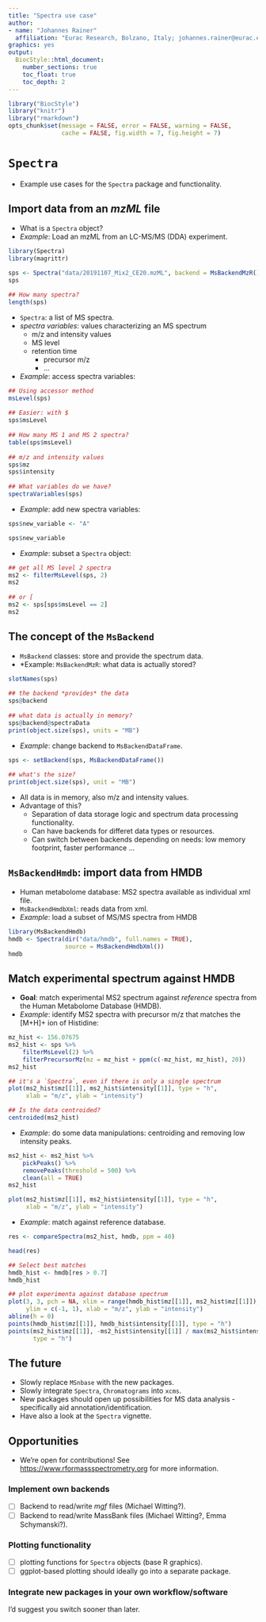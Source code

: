```yaml
---
title: "Spectra use case"
author: 
- name: "Johannes Rainer"
  affiliation: "Eurac Research, Bolzano, Italy; johannes.rainer@eurac.edu github: jorainer twitter: jo_rainer"
graphics: yes
output:
  BiocStyle::html_document:
    number_sections: true
    toc_float: true
    toc_depth: 2
---
```


```r
library("BiocStyle")
library("knitr")
library("rmarkdown")
opts_chunk$set(message = FALSE, error = FALSE, warning = FALSE,
               cache = FALSE, fig.width = 7, fig.height = 7) 
```


# `Spectra`

-   Example use cases for the `Spectra` package and functionality.

## Import data from an *mzML* file

- What is a `Spectra` object?
- *Example*: Load an mzML from an LC-MS/MS (DDA) experiment.
```r
library(Spectra)
library(magrittr)
    
sps <- Spectra("data/20191107_Mix2_CE20.mzML", backend = MsBackendMzR())
sps

## How many spectra?
length(sps)
```

- `Spectra`: a list of MS spectra.
- *spectra variables*: values characterizing an MS spectrum
  - m/z and intensity values
  - MS level
  - retention time
    - precursor m/z
    - ...
- *Example*: access spectra variables:
```r
## Using accessor method
msLevel(sps)
    
## Easier: with $
sps$msLevel
    
## How many MS 1 and MS 2 spectra?
table(sps$msLevel)    
    
## m/z and intensity values
sps$mz
sps$intensity
    
## What variables do we have?
spectraVariables(sps)
```

- *Example*: add new spectra variables:
```r
sps$new_variable <- "A"

sps$new_variable
```

- *Example*: subset a `Spectra` object:
```r
## get all MS level 2 spectra
ms2 <- filterMsLevel(sps, 2)
ms2
    
## or [
ms2 <- sps[sps$msLevel == 2]
ms2
```


## The concept of the `MsBackend`

- `MsBackend` classes: store and provide the spectrum data.
- *Example: `MsBackendMzR`: what data is actually stored?
```r
slotNames(sps)
    
## the backend *provides* the data
sps@backend
    
## what data is actually in memory?
sps@backend@spectraData
print(object.size(sps), units = "MB")
```

- *Example*: change backend to `MsBackendDataFrame`.
```r
sps <- setBackend(sps, MsBackendDataFrame())
    
## what's the size?
print(object.size(sps), unit = "MB")
```

- All data is in memory, also m/z and intensity values.
- Advantage of this?
  - Separation of data storage logic and spectrum data processing functionality.
  - Can have backends for differet data types or resources.
  - Can switch between backends depending on needs: low memory footprint, faster
    performance ...


## `MsBackendHmdb`: import data from HMDB

- Human metabolome database: MS2 spectra available as individual xml file.
- `MsBackendHmdbXml`: reads data from xml.
- *Example*: load a subset of MS/MS spectra from HMDB
```r
library(MsBackendHmdb)
hmdb <- Spectra(dir("data/hmdb", full.names = TRUE),
                source = MsBackendHmdbXml())
hmdb
```


## Match experimental spectrum against HMDB

- **Goal**: match experimental MS2 spectrum against *reference* spectra from the
  Human Metabolome Database (HMDB).
- *Example*: identify MS2 spectra with precursor m/z that matches the [M+H]+ ion
  of Histidine:
```r
mz_hist <- 156.07675
ms2_hist <- sps %>%
    filterMsLevel(2) %>%
    filterPrecursorMz(mz = mz_hist + ppm(c(-mz_hist, mz_hist), 20))
ms2_hist

## it's a `Spectra`, even if there is only a single spectrum
plot(ms2_hist$mz[[1]], ms2_hist$intensity[[1]], type = "h",
     xlab = "m/z", ylab = "intensity")

## Is the data centroided?
centroided(ms2_hist) 
```

- *Example*: do some data manipulations: centroiding and removing low intensity
  peaks.
```r
ms2_hist <- ms2_hist %>%
    pickPeaks() %>%
    removePeaks(threshold = 500) %>%
    clean(all = TRUE)
ms2_hist

plot(ms2_hist$mz[[1]], ms2_hist$intensity[[1]], type = "h",
     xlab = "m/z", ylab = "intensity") 
```

- *Example*: match against reference database. 
```r
res <- compareSpectra(ms2_hist, hmdb, ppm = 40)

head(res)

## Select best matches
hmdb_hist <- hmdb[res > 0.7]
hmdb_hist

## plot experimenta against database spectrum
plot(3, 3, pch = NA, xlim = range(hmdb_hist$mz[[1]], ms2_hist$mz[[1]]),
     ylim = c(-1, 1), xlab = "m/z", ylab = "intensity")
abline(h = 0)
points(hmdb_hist$mz[[1]], hmdb_hist$intensity[[1]], type = "h")
points(ms2_hist$mz[[1]], -ms2_hist$intensity[[1]] / max(ms2_hist$intensity[[1]]),
       type = "h")
```


## The future

- Slowly replace `MSnbase` with the new packages.
- Slowly integrate `Spectra`, `Chromatograms` into `xcms`.
- New packages should open up possibilities for MS data analysis - specifically
  aid annotation/identification.
- Have also a look at the `Spectra` vignette.


## Opportunities

- We're open for contributions! See <https://www.rformassspectrometry.org> for
  more information.


### Implement own backends

- [ ] Backend to read/write *mgf* files (Michael Witting?).
- [ ] Backend to read/write MassBank files (Michael Witting?, Emma Schymanski?).


### Plotting functionality

- [ ] plotting functions for `Spectra` objects (base R graphics).
- [ ] ggplot-based plotting should ideally go into a separate package.


### Integrate new packages in your own workflow/software

I'd suggest you switch sooner than later.

